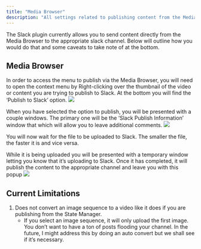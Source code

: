 ```yaml
---
title: "Media Browser"
description: "All settings related to publishing content from the Media Browser"
---
```


The Slack plugin currently allows you to send content directly from the Media Browser to the appropriate slack channel. Below will outline how you would do that 
and some caveats to take note of at the bottom.

## Media Browser
In order to access the menu to publish via the Media Browser, you will need to open the context menu by Right-clicking over the thumbnail of the video or 
content you are trying to publish to Slack. At the bottom you will find the ‘Publish to Slack’ option. 
<img
    src="/images/prism/slack/media_browser_publish_option.webp"
    className="rounded-lg"
    />

When you have selected the option to publish, you will be presented with a couple windows. The primary one will be the ‘Slack Publish Information’ 
window that which will allow you to leave additional comments.
<img
    src="/images/prism/slack/media_browser_publish_comments.webp"
    className="rounded-lg"
    />

You will now wait for the file to be uploaded to Slack. The smaller the file, the faster it is and vice versa.  
  
While it is being uploaded you will be presented with a temporary window letting you know that it’s uploading to Slack. Once it has completed, it will publish 
the content to the appropriate channel and leave you with this popup
<img
    src="/images/prism/slack/media_browser_successful_publish.webp"
    className="rounded-lg"
    />

## Current Limitations
1. Does not convert an image sequence to a video like it does if you are publishing from the State Manager.
    - If you select an image sequence, it will only upload the first image. You don’t want to have a ton of posts flooding your channel. In the future, I might address this by doing an auto convert but we shall see if it’s necessary.